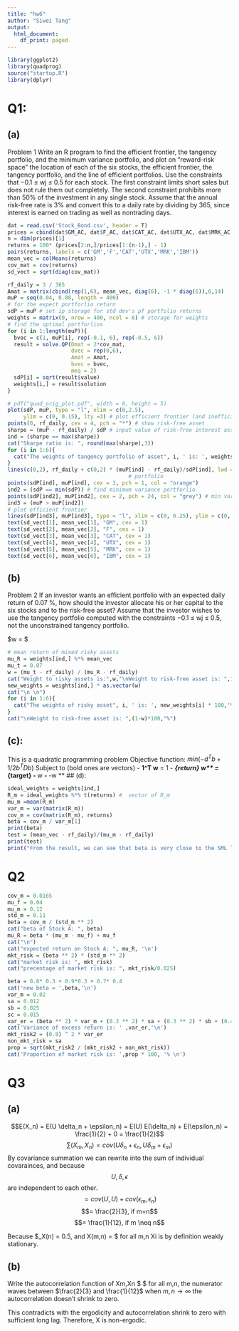 ```yaml
---
title: "hw6"
author: "Siwei Tang"
output:
  html_document:
    df_print: paged
---
```

```r
library(ggplot2)
library(quadprog)
source("startup.R")
library(dplyr)
```
# Q1:
## (a)
Problem 1 Write an R program to find the efficient frontier, the tangency
portfolio, and the minimum variance portfolio, and plot on “reward-risk
space” the location of each of the six stocks, the efficient frontier, the tangency
portfolio, and the line of efficient portfolios. Use the constraints that
−0.1 ≤ wj ≤ 0.5 for each stock. The first constraint limits short sales but
does not rule them out completely. The second constraint prohibits more than
50% of the investment in any single stock. Assume that the annual risk-free
rate is 3% and convert this to a daily rate by dividing by 365, since interest
is earned on trading as well as nontrading days.
```r
dat = read.csv('Stock_Bond.csv', header = T)
prices = cbind(dat$GM_AC, dat$F_AC, dat$CAT_AC, dat$UTX_AC, dat$MRK_AC, dat$IBM_AC)
n = dim(prices)[1]
returns = 100* (prices[2:n,]/prices[1:(n-1),] - 1)
pairs(returns, labels = c('GM','F','CAT','UTX','MRK','IBM'))
mean_vec = colMeans(returns)
cov_mat = cov(returns)
sd_vect = sqrt(diag(cov_mat))
```
```r
rf_daily = 3 / 365
Amat = matrix(cbind(rep(1,6), mean_vec, diag(6), -1 * diag(6)),6,14)
muP = seq(0.04, 0.08, length = 400)
# for the expect portforlio return
sdP = muP # set ip storage for std dev's pf portfolio returns
weights = matrix(0, nrow = 400, ncol = 6) # storage for weights
# find the optimal portforlios
for (i in 1:length(muP)){
  bvec = c(1, muP[i], rep(-0.1, 6), rep(-0.5, 6))
  result = solve.QP(Dmat = 2*cov_mat,
                    dvec = rep(0,6),
                    Amat = Amat,
                    bvec = bvec,
                    meq = 2)
  sdP[i] = sqrt(result$value)
  weights[i,] = result$solution
}
```
```r
# pdf("quad_orig_plot.pdf", width = 6, height = 5)
plot(sdP, muP, type = "l", xlim = c(0,2.5),
     ylim = c(0, 0.15), lty =3) # plot efficient frontier (and inefficient frontier below the min var portfortlio)
points(0, rf_daily, cex = 4, pch = "*") # show risk-free asset
sharpe = (muP - rf_daily) / sdP # input value of risk-free interest asset
ind = (sharpe == max(sharpe))
cat("Sharpe ratio is: ", round(max(sharpe),3))
for (i in 1:6){
  cat("The weights of tangency portfolio of asset", i, ' is: ', weights[ind,i] * 100,'%\n')
}
lines(c(0,2), rf_daily + c(0,2) * (muP[ind] - rf_daily)/sdP[ind], lwd = 4, lty =1, col = "blue") # lines of optimal
                                      # portfolio
points(sdP[ind], muP[ind], cex = 3, pch = 1, col = "orange")
ind2 = (sdP == min(sdP)) # find minimum variance portforlio
points(sdP[ind2], muP[ind2], cex = 2, pch = 24, col = "grey") # min var points
ind3 = (muP > muP[ind2])
# plot efficient frontier
lines(sdP[ind3], muP[ind3], type = "l", xlim = c(0, 0.25), ylim = c(0, 0.3), lwd = 3, col ='red')
text(sd_vect[1], mean_vec[1], "GM", cex = 1)
text(sd_vect[2], mean_vec[2], "F", cex = 1)
text(sd_vect[3], mean_vec[3], "CAT", cex = 1)
text(sd_vect[4], mean_vec[4], "UTX", cex = 1)
text(sd_vect[5], mean_vec[5], "MRK", cex = 1)
text(sd_vect[6], mean_vec[6], "IBM", cex = 1)

```
## (b)
Problem 2 If an investor wants an efficient portfolio with an expected daily
return of 0.07 %, how should the investor allocate his or her capital to the six
stocks and to the risk-free asset? Assume that the investor wishes to use the
tangency portfolio computed with the constraints −0.1 ≤ wj ≤ 0.5, not the
unconstrained tangency portfolio.

$w = \frac{\mu_t - \mu_f}{\mu_R-\mu_f} $
```r
# mean return of mixed risky assets
mu_R = weights[ind,] %*% mean_vec
mu_t = 0.07
w = (mu_t - rf_daily) / (mu_R - rf_daily)
cat("Weight to risky assets is:",w,"\nWeight to risk-free asset is: ",1-w)
new_weights = weights[ind,] * as.vector(w)
cat("\n \n")
for (i in 1:6){
  cat("The weights of risky asset", i, ' is: ', new_weights[i] * 100,'%\n')
}
cat("\nWeight to risk-free asset is: ",(1-w)*100,"%")
```
## (c):
This is a quadratic programming problem
Objective function: $min(-d^T b + 1/2 b^T D b)$
Subject to (bold ones are vectors)
- **1^T w** = 1
- **\mu_{return}  w** = \mu_{target}
- **w \geq -0.1**
- **-w \geq -0.5**
## (d):
```r
ideal_weights = weights[ind,]
R_m = ideal_weights %*% t(returns) #  vector of R_m
mu_m =mean(R_m)
var_m = var(matrix(R_m))
cov_m = cov(matrix(R_m), returns)
beta = cov_m / var_m[1]
print(beta)
test = (mean_vec - rf_daily)/(mu_m - rf_daily)
print(test)
print("From the result, we can see that beta is very close to the SML line.")
```
# Q2
```r
cov_m = 0.0165
mu_f = 0.04
mu_m = 0.12
std_m = 0.11
beta = cov_m / (std_m ** 2)
cat("beta of Stock A: ", beta)
mu_R = beta * (mu_m - mu_f) + mu_f
cat("\n")
cat("expected return on Stock A: ", mu_R, '\n')
mkt_risk = (beta ** 2) * (std_m ** 2)
cat("market risk is: ", mkt_risk)
cat("precentage of market risk is: ", mkt_risk/0.025) 
```
```r
beta = 0.8* 0.3 + 0.9*0.3 + 0.7* 0.4
cat('new beta = ',beta,'\n')
var_m = 0.02
sa = 0.012
sb = 0.025
sc = 0.015
var_er = (beta ** 2) * var_m + (0.3 ** 2) * sa + (0.3 ** 2) * sb + (0.4 ** 2) * sc
cat('Variance of excess return is: ' ,var_er,'\n')
mkt_risk2 = (0.8) ^ 2 * var_er
non_mkt_risk = sa
prop = sqrt(mkt_risk2 / (mkt_risk2 + non_mkt_risk))
cat('Proportion of market risk is: ',prop * 100, '% \n')
```
# Q3
## (a)
$$E(X_n) = E(U \delta_n + \epsilon_n) = E(U) E(\delta_n) + E(\epsilon_n) = \frac{1}{2} + 0 = \frac{1}{2}$$
$$\sum(X_m,X_n) = cov(U\delta_n + \epsilon_n,U\delta_m + \epsilon_m)$$
By covariance summation we can rewrite into the sum of individual covarainces, and because $$U,\delta,\epsilon$$ are independent to each other.
$$= cov(U,U) + cov(\epsilon_m,\epsilon_n)$$
$$= \frac{2}{3}, if m=n$$
$$= \frac{1}{12}, if m \neq n$$


Because $\mu_X(n) = 0.5, and  \sum X(m,n) = \frac{4}{3} $ for all m,n
Xi is by definition weakly stationary.

## (b)
Write the autocorrelation function of Xm,Xn
$\frac{\sum(X_m,X_n)}{\sqrt{var(X_m)var(X_n)}}  $ for all m,n, the numerator waves between $\frac{2}{3} and \frac{1}{12}$ when $m,n \rightarrow \infty$ the autocorrelation doesn't shrink to zero.

This contradicts with the ergodicity and autocorrelation shrink to zero with sufficient long lag.
Therefore, X is non-ergodic.

